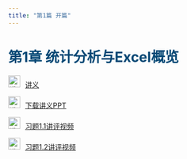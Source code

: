 ```yaml
---
title: "第1篇 开篇"
---
```


<h1 style="color: #044875;"> 第1章 统计分析与Excel概览 </h1>

<img src="img/teacher.png" alt="讲义" style="width: 24px; height: 24px;margin-right: 10px">[讲义](https://lizongzhang.github.io/excelstat/chap1.html)

<img src="img/download.png" alt="讲义" style="width: 24px; height: 24px;margin-right: 10px">[下载讲义PPT](https://github.com/lizongzhang/excelstat/blob/main/docs/chap1_slide.pptx?raw=true)

<img src="img/video.png" alt="讲义" style="width: 24px; height: 24px;margin-right: 10px">[习题1.1讲评视频](https://www.bilibili.com/video/BV1wm411271A/)

<img src="img/video.png" alt="讲义" style="width: 24px; height: 24px;margin-right: 10px">[习题1.2讲评视频](https://www.bilibili.com/video/BV1WH4y1N7eW/)


